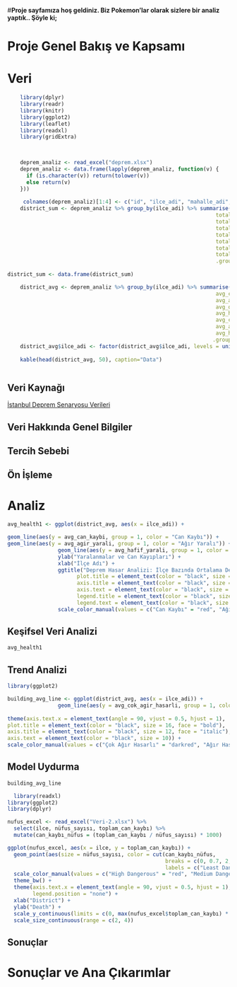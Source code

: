 \#**Proje sayfamıza hoş geldiniz. Biz Pokemon'lar olarak sizlere bir analiz yaptık.. Şöyle ki;**

# Proje Genel Bakış ve Kapsamı

# Veri

```r
    
    library(dplyr)
    library(readr)
    library(knitr)
    library(ggplot2)
    library(leaflet)
    library(readxl)
    library(gridExtra)


    
    deprem_analiz <- read_excel("deprem.xlsx")
    deprem_analiz <- data.frame(lapply(deprem_analiz, function(v) {
      if (is.character(v)) return(tolower(v))
      else return(v)
    }))
    
     colnames(deprem_analiz)[1:4] <- c("id", "ilce_adi", "mahalle_adi", "mahalle_kodu")
    district_sum <- deprem_analiz %>% group_by(ilce_adi) %>% summarise(
                                                                  total_cok_agir_hasarli = sum(cok_agir_hasarli_bina_sayisi),
                                                                  total_agir_hasarli = sum(agir_hasarli_bina_sayisi),
                                                                  total_orta_hasarli = sum(orta_hasarli_bina_sayisi),
                                                                  total_hafif_hasarli = sum(hafif_hasarli_bina_sayisi),
                                                                  total_can_kaybi = sum(can_kaybi_sayisi),
                                                                  total_agir_yarali = sum(agir_yarali_sayisi),
                                                                  total_hafif_yarali = sum(hafif_yarali_sayisi),
                                                                  .groups = 'drop')
    
district_sum <- data.frame(district_sum)

    district_avg <- deprem_analiz %>% group_by(ilce_adi) %>% summarise(
                                                                  avg_cok_agir_hasarli = mean(cok_agir_hasarli_bina_sayisi),
                                                                  avg_agir_hasarli = mean(agir_hasarli_bina_sayisi),
                                                                  avg_orta_hasarli = mean(orta_hasarli_bina_sayisi),
                                                                  avg_hafif_hasarli = mean(hafif_hasarli_bina_sayisi),
                                                                  avg_can_kaybi = mean(can_kaybi_sayisi),
                                                                  avg_agir_yarali = mean(agir_yarali_sayisi),
                                                                  avg_hafif_yarali = mean(hafif_yarali_sayisi),
                                                                 .groups = 'drop')
    district_avg$ilce_adi <- factor(district_avg$ilce_adi, levels = unique(district_avg$ilce_adi))
    
    kable(head(district_avg, 50), caption="Data")



```

## Veri Kaynağı

[İstanbul Deprem Senaryosu Verileri](https://data.ibb.gov.tr/dataset/deprem-senaryosu-analiz-sonuclari)

## Veri Hakkında Genel Bilgiler

## Tercih Sebebi

## Ön İşleme

# Analiz

```r
avg_health1 <- ggplot(district_avg, aes(x = ilce_adi)) +

geom_line(aes(y = avg_can_kaybi, group = 1, color = "Can Kaybı")) +
geom_line(aes(y = avg_agir_yarali, group = 1, color = "Ağır Yaralı")) +
                geom_line(aes(y = avg_hafif_yarali, group = 1, color = "Hafif Yaralı")) +
                ylab("Yaralanmalar ve Can Kayıpları") +
                xlab("İlçe Adı") +
                ggtitle("Deprem Hasar Analizi: İlçe Bazında Ortalama Değerler") + theme(axis.text.x = element_text(angle = 90, vjust = 0.5, hjust=1),
                      plot.title = element_text(color = "black", size = 14, face = "bold"),
                      axis.title = element_text(color = "black", size = 12, face = "italic"),
                      axis.text = element_text(color = "black", size = 10),
                      legend.title = element_text(color = "black", size = 12, face = "bold"),
                      legend.text = element_text(color = "black", size = 10)) +
                scale_color_manual(values = c("Can Kaybı" = "red", "Ağır Yaralı" = "blue","Hafif Yaralı" = "darkgreen"), name="Tablo Verileri")


```

## Keşifsel Veri Analizi

```r
avg_health1

```

## Trend Analizi

```r
library(ggplot2)

building_avg_line <- ggplot(district_avg, aes(x = ilce_adi)) +
                geom_line(aes(y = avg_cok_agir_hasarli, group = 1, color = "Çok Ağır Hasarlı")) +geom_line(aes(y = avg_agir_hasarli, group = 1, color = "Ağır Hasarlı")) + geom_line(aes(y = avg_orta_hasarli, group = 1, color = "Orta Hasarlı")) + geom_line(aes(y = avg_hafif_hasarli, group = 1, color = "Hafif Hasarlı")) + ylab("Ortalama Bina Sayısı") + xlab("İlçe Adı") + ggtitle("Deprem Hasar Analizi İlçe Bazında Ortalamalar") +
                
theme(axis.text.x = element_text(angle = 90, vjust = 0.5, hjust = 1),  legend.title = element_text(color = "black", size = 12, face = "bold"),
plot.title = element_text(color = "black", size = 16, face = "bold"),
axis.title = element_text(color = "black", size = 12, face = "italic"),
axis.text = element_text(color = "black", size = 10)) +
scale_color_manual(values = c("Çok Ağır Hasarlı" = "darkred", "Ağır Hasarlı" = "purple", "Orta Hasarlı" = "darkblue", "Hafif Hasarlı" = "darkgreen"), name="Tablo Verileri")

```

## Model Uydurma

```r
building_avg_line
```

```r
  library(readxl)
library(ggplot2)
library(dplyr)

nufus_excel <- read_excel("Veri-2.xlsx") %>%
  select(ilce, nüfus_sayısı, toplam_can_kaybı) %>%
  mutate(can_kaybı_nüfus = (toplam_can_kaybı / nüfus_sayısı) * 1000)  

ggplot(nufus_excel, aes(x = ilce, y = toplam_can_kaybı)) +
  geom_point(aes(size = nüfus_sayısı, color = cut(can_kaybı_nüfus, 
                                                  breaks = c(0, 0.7, 2, 5),
                                                  labels = c("Least Dangerous", "Medium Dangerous", "High Dangerous")))) +
  scale_color_manual(values = c("High Dangerous" = "red", "Medium Dangerous" = "blue", "Least Dangerous" = "green")) +
  theme_bw() +
  theme(axis.text.x = element_text(angle = 90, vjust = 0.5, hjust = 1), 
        legend.position = "none") +
  xlab("District") +
  ylab("Death") +
  scale_y_continuous(limits = c(0, max(nufus_excel$toplam_can_kaybı) * 1.1)) +
  scale_size_continuous(range = c(2, 4))
```

## Sonuçlar

# Sonuçlar ve Ana Çıkarımlar
